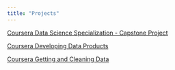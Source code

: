 ```yaml
---
title: "Projects"
---
```


[Coursera Data Science Specialization - Capstone Project](https://mark-blackmore.github.io/JHU-Data-Science-Capstone/)

[Coursera Developing Data Products](https://mark-blackmore.github.io/Developing-Data-Products/)

[Coursera Getting and Cleaning Data](https://mark-blackmore.github.io/Getting-Cleaning-Data-Project/)